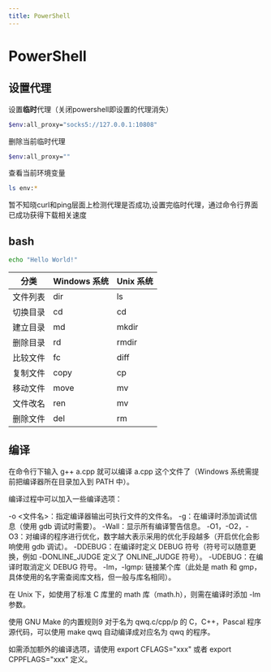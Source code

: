 ```yaml
---
title: PowerShell
---
```


# PowerShell

## 设置代理

设置**临时**代理（关闭powershell即设置的代理消失）

```bash
$env:all_proxy="socks5://127.0.0.1:10808"
```

删除当前临时代理

```bash
$env:all_proxy=""
```

查看当前环境变量

```bash
ls env:*
```

暂不知晓curl和ping层面上检测代理是否成功,设置完临时代理，通过命令行界面已成功获得下载相关速度

## bash

```bash
echo "Hello World!"
```

| 分类     | Windows 系统 | Unix 系统 |
| -------- | ------------ | --------- |
| 文件列表 | dir          | ls        |
| 切换目录 | cd           | cd        |
| 建立目录 | md           | mkdir     |
| 删除目录 | rd           | rmdir     |
| 比较文件 | fc           | diff      |
| 复制文件 | copy         | cp        |
| 移动文件 | move         | mv        |
| 文件改名 | ren          | mv        |
| 删除文件 | del          | rm        |


## 编译

在命令行下输入 g++ a.cpp 就可以编译 a.cpp 这个文件了（Windows 系统需提前把编译器所在目录加入到 PATH 中）。

编译过程中可以加入一些编译选项：

-o \<文件名>：指定编译器输出可执行文件的文件名。
-g：在编译时添加调试信息（使用 gdb 调试时需要）。
-Wall：显示所有编译警告信息。
-O1，-O2，-O3：对编译的程序进行优化，数字越大表示采用的优化手段越多（开启优化会影响使用 gdb 调试）。
-DDEBUG：在编译时定义 DEBUG 符号（符号可以随意更换，例如 -DONLINE_JUDGE 定义了 ONLINE_JUDGE 符号）。
-UDEBUG：在编译时取消定义 DEBUG 符号。
-lm，-lgmp: 链接某个库（此处是 math 和 gmp，具体使用的名字需查阅库文档，但一般与库名相同）。



在 Unix 下，如使用了标准 C 库里的 math 库（math.h），则需在编译时添加 -lm 参数。

使用 GNU Make 的内置规则9
对于名为 qwq.c/cpp/p 的 C，C++，Pascal 程序源代码，可以使用 make qwq 自动编译成对应名为 qwq 的程序。

如需添加额外的编译选项，请使用 export CFLAGS="xxx" 或者 export CPPFLAGS="xxx" 定义。